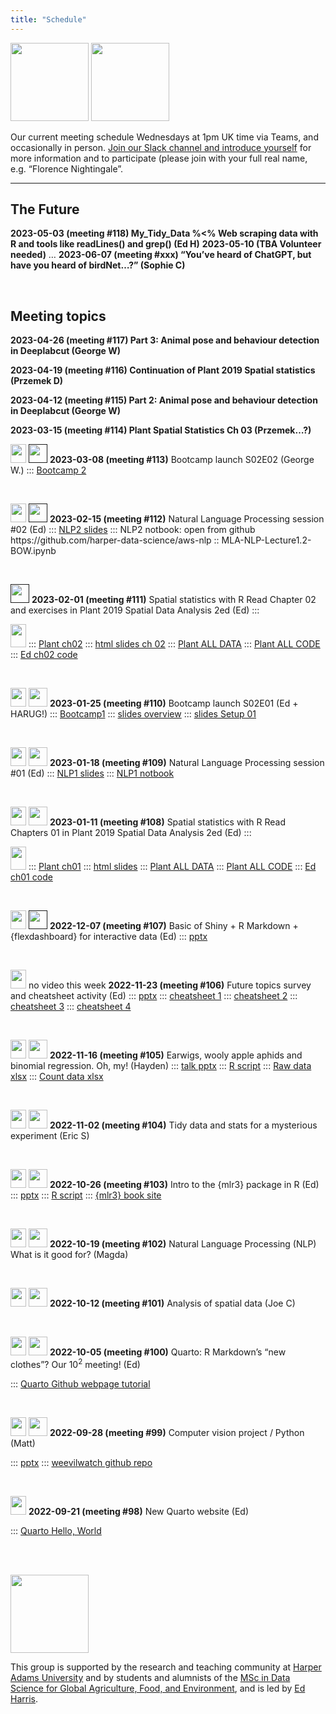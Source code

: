 ```yaml
---
title: "Schedule"
---
```


![](img/harug-2023.png){width="125"} ![](img/hap-e-hex.png){width="125"}

Our current meeting schedule Wednesdays at 1pm UK time via Teams, and occasionally in person. [Join our Slack channel and introduce yourself](https://join.slack.com/t/ha-eda-party/shared_invite/zt-w19od3dz-6bjo~dTC_GQeSUUv3B8XzQ) for more information and to participate (please join with your full real name, e.g. "Florence Nightingale".

------------------------------------------------------------------------

## The Future

**2023-05-03 (meeting #118) My_Tidy_Data %<% Web scraping data with R and tools like readLines() and grep() (Ed H)**
**2023-05-10 (TBA Volunteer needed)**
...
**2023-06-07 (meeting #xxx) "You've heard of ChatGPT, but have you heard of birdNet...?" (Sophie C)**


<br>

## Meeting topics

**2023-04-26 (meeting #117) Part 3: Animal pose and behaviour detection in Deeplabcut (George W)**

**2023-04-19 (meeting #116) Continuation of Plant 2019 Spatial statistics (Przemek D)**

**2023-04-12 (meeting #115) Part 2: Animal pose and behaviour detection in Deeplabcut (George W)**

**2023-03-15 (meeting #114) Plant Spatial Statistics Ch 03 (Przemek...?)**

![](img/harug-2023.png){width="25" height="30"} [![](img/youtube.png){width="30"}]() **2023-03-08 (meeting #113)** Bootcamp launch S02E02 (George W.) ::: [Bootcamp 2](https://rstats-bootcamp.github.io/website/2-r-lang.html) 

<br>

![](img/hap-e-hex.png){width="25" height="30"} [![](img/youtube.png){width="30"}]() **2023-02-15 (meeting #112)** Natural Language Processing session #02 (Ed) ::: [NLP2 slides](https://github.com/harper-data-science/aws-nlp/blob/main/slides/NLP-2.pptx?raw=1) ::: NLP2 notbook: open from github https://github.com/harper-data-science/aws-nlp :: MLA-NLP-Lecture1.2-BOW.ipynb

<br>

[](img/harug-2023.png){width="25" height="30"} [![](img/youtube.png){width="30"}]() **2023-02-01 (meeting #111)** Spatial statistics with R Read Chapter 02 and exercises in Plant 2019 Spatial Data Analysis 2ed (Ed) :::

![](pages/2023-01-11/cover.png){width="25" height="37"} ::: [Plant ch02](pages/2023-02-01/ch-02.pdf) ::: [html slides ch 02](https://rawcdn.githack.com/harper-data-science/plant-spatial/3a1a0a5a334f90e19ad022ba5f5dfba6618afce2/slides/plant-ch-02.html) ::: [Plant ALL DATA](pages/2023-01-11/plant-data.zip) ::: [Plant ALL CODE](pages/2023-01-11/plant-code.zip) ::: [Ed ch02 code](https://raw.githubusercontent.com/harper-data-science/plant-spatial/main/code-and-data/plant-ch02.R)

<br>

![](img/harug-2023.png){width="25" height="30"} [![](img/youtube.png){width="30"}](https://youtu.be/K5b3LaqlZ2g) **2023-01-25 (meeting #110)** Bootcamp launch S02E01 (Ed + HARUG!) ::: [Bootcamp1](https://rstats-bootcamp.github.io/website/1-setup.html) ::: [slides overview](pages/2023-01-25-RSB-01/slides-overview.html) ::: [slides Setup 01](pages/2023-01-25-RSB-01/slides-01-setup-intro.html)

<br>

![](img/hap-e-hex.png){width="25" height="30"} [![](img/youtube.png){width="30"}](https://youtu.be/pQ8hi1JFxX8) **2023-01-18 (meeting #109)** Natural Language Processing session #01 (Ed) ::: [NLP1 slides](https://github.com/harper-data-science/aws-nlp/blob/main/slides/NLP-1.pptx?raw=1) ::: [NLP1 notbook](https://colab.research.google.com/github/harper-data-science/aws-nlp/blob/main/notebooks/NLP1.ipynb?raw=1)

<br>

![](img/harug-2023.png){width="25" height="30"} [![](img/youtube.png){width="30"}](https://youtu.be/IERTOvn_sLU) **2023-01-11 (meeting #108)** Spatial statistics with R Read Chapters 01 in Plant 2019 Spatial Data Analysis 2ed (Ed) :::

![](pages/2023-01-11/cover.png){width="25" height="37"} ::: [Plant ch01](pages/2023-01-11/ch-01.pdf) ::: [html slides](pages/2023-01-11/plant-ch-01.html) ::: [Plant ALL DATA](pages/2023-01-11/plant-data.zip) ::: [Plant ALL CODE](pages/2023-01-11/plant-code.zip) ::: [Ed ch01 code](pages/2023-01-11/plant-ch01.R)

<br>

![](img/harug-hex.png){width="25" height="30"} [![](img/youtube.png){width="30"}]() **2022-12-07 (meeting #107)** Basic of Shiny + R Markdown + {flexdashboard} for interactive data (Ed) ::: [pptx](pages\2022-12-07-flexdashboard\2022-12-07.pptx)

<br>

![](img/harug-hex.png){width="25" height="30"} no video this week **2022-11-23 (meeting #106)** Future topics survey and cheatsheet activity (Ed) ::: [pptx](pages\2022-11-23-cheatsheets\topics.pptx) ::: [cheatsheet 1](pages\2022-11-23-cheatsheets\1-BaseGraphicsCheatsheet.pdf) ::: [cheatsheet 2](pages\2022-11-23-cheatsheets\2-Posit-data-visualization-1.pdf) ::: [cheatsheet 3](pages\2022-11-23-cheatsheets\3-jenzopr_ggplot2-scatterplots.pdf) ::: [cheatsheet 4](pages\2022-11-23-cheatsheets\4-Posit-purrr.pdf)

<br>

![](img/harug-hex.png){width="25" height="30"} [![](img/youtube.png){width="30"}](https://youtu.be/UIs7rMhqg-w) **2022-11-16 (meeting #105)** Earwigs, wooly apple aphids and binomial regression. Oh, my! (Hayden) ::: [talk pptx](files\2022-11-16\Presentation.pptx) ::: [R script](files\2022-11-16\R%20analysis%204.R) ::: [Raw data xlsx](files\2022-11-16\Raw%20data.xlsx) ::: [Count data xlsx](files\2022-11-16\Count%20data%20averages.xlsx)

<br>

![](img/harug-hex.png){width="25" height="30"} [![](img/youtube.png){width="30"}](https://youtu.be/h1Csh4KUeeo) **2022-11-02 (meeting #104)** Tidy data and stats for a mysterious experiment (Eric S)

<br>

![](img/harug-hex.png){width="25" height="30"} [![](img/youtube.png){width="30"}](https://youtu.be/KBRl9-qd3Os) **2022-10-26 (meeting #103)** Intro to the {mlr3} package in R (Ed) ::: [pptx](ppt\2022-10-26.pptx) ::: [R script](scripts\2022-10-26.R) ::: [{mlr3} book site](https://mlr3book.mlr-org.com/)

<br>

![](img/harug-hex.png){width="25" height="30"} [![](img/youtube.png){width="30"}](https://youtu.be/MgTKnHACaF4) **2022-10-19 (meeting #102)** Natural Language Processing (NLP) What is it good for? (Magda)

<br>

![](img/harug-hex.png){width="25" height="30"} [![](img/youtube.png){width="30"}](https://youtu.be/SJU-eBBcw5o) **2022-10-12 (meeting #101)** Analysis of spatial data (Joe C)

<br>

![](img/harug-hex.png){width="25" height="30"} [![](img/youtube.png){width="30"}](https://youtu.be/IVNrH5pJP0E) **2022-10-05 (meeting #100)** Quarto: R Markdown's "new clothes"? Our $10^2$ meeting! (Ed)

::: [Quarto Github webpage tutorial](d20220921.html)

<br>

![](img/hap-e-hex.png){width="25" height="30"} [![](img/youtube.png){width="30"}](https://youtu.be/YQFoD4gLxk4) **2022-09-28 (meeting #99)** Computer vision project / Python (Matt)

::: [pptx](pages\2022-09-28\weevil-detection.pptx) ::: [weevilwatch github repo](https://github.com/onthesofa/weevil-watch)

<br>

![](img/harug-hex.png){width="25" height="30"} **2022-09-21 (meeting #98)** New Quarto website (Ed)

::: [Quarto Hello, World](d20220921.html)

<br><br>

![](img/HDS.png){fig-alt="Harper Data Science" width="125"}

This group is supported by the research and teaching community at [Harper Adams University](https://www.harper-adams.ac.uk/ "Harper Adams University") and by students and alumnists of the [MSc in Data Science for Global Agriculture, Food, and Environment](https://www.harper-adams.ac.uk/courses/postgraduate/201194/data-science-for-global-agriculture-food-and-environment "MSc in Data Science"), and is led by [Ed Harris](https://www.harper-adams.ac.uk/general/staff/profile/201620/Edwin-Harris/ "Ed's Faculty page").
